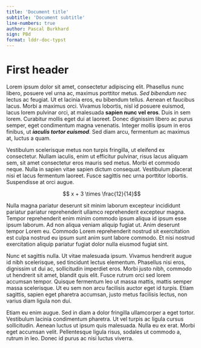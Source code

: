 ```yaml
---
title: 'Document title'
subtitle: 'Document subtitle'
line-numbers: true
author: Pascal Burkhard
sign: PBd
format: lddr-doc-typst
---
```


# First header

Lorem ipsum dolor sit amet, consectetur adipiscing elit. Phasellus nunc libero, posuere vel urna ac, maximus porttitor metus. *Sed bibendum nec* lectus ac feugiat. Ut et lacinia eros, eu bibendum tellus. Aenean et faucibus lacus. Morbi a maximus orci. Vivamus lobortis, nisl id posuere euismod, lacus lorem pulvinar orci, at malesuada **sapien nunc vel eros**. Duis in sem lorem. Curabitur mollis eget dui at laoreet. Donec dignissim libero ac purus semper, eget condimentum magna venenatis. Integer mollis ipsum in eros finibus, ut ***iaculis tortor euismod***. Sed diam arcu, fermentum ac maximus at, luctus a quam.

Vestibulum scelerisque metus non turpis fringilla, ut eleifend ex consectetur. Nullam iaculis, enim ut efficitur pulvinar, risus lacus aliquam sem, sit amet consectetur eros mauris sed metus. Morbi et commodo neque. Nulla in sapien vitae sapien dictum consequat. Vestibulum placerat nisi et lacus fermentum laoreet. Fusce sagittis nec urna porttitor lobortis. Suspendisse at orci augue.

$$ x + 3 \times \frac{12}{14}$$

:::callout-note
Nulla magna pariatur deserunt sit minim laborum excepteur incididunt pariatur pariatur reprehenderit ullamco reprehenderit excepteur magna. Tempor reprehenderit enim minim commodo ipsum aliqua id ipsum esse ipsum laborum. Ad non aliqua veniam aliquip fugiat ut. Anim deserunt tempor Lorem eu. Commodo Lorem reprehenderit nostrud sit exercitation est culpa nostrud eu ipsum sunt anim sunt labore commodo. Et nisi nostrud exercitation aliquip pariatur fugiat dolor nulla eiusmod fugiat sint.
:::

Nunc et sagittis nulla. Ut vitae malesuada ipsum. Vivamus hendrerit augue id nibh scelerisque, sed tincidunt lectus elementum. Phasellus nisi eros, dignissim ut dui ac, sollicitudin imperdiet eros. Morbi justo nibh, commodo ut hendrerit sit amet, blandit quis elit. Fusce rutrum orci sed lorem accumsan tempor. Quisque fermentum leo ut massa mattis, mattis semper massa scelerisque. Ut eu sem non arcu facilisis auctor eget id turpis. Etiam sagittis, sapien eget pharetra accumsan, justo metus facilisis lectus, non varius diam ligula non dui.

Etiam eu enim augue. Sed in diam a dolor fringilla ullamcorper a eget tortor. Vestibulum lacinia condimentum pharetra. Ut vel turpis ac ligula cursus sollicitudin. Aenean luctus ut ipsum quis malesuada. Nulla eu ex erat. Morbi eget accumsan velit. Pellentesque ligula risus, sodales ut commodo a, rutrum in leo. Donec id purus ac nisi luctus viverra.